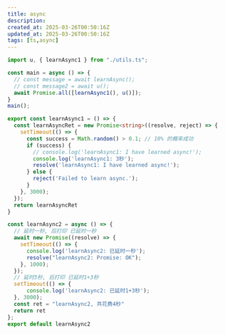 ```yaml
---
title: async
description: 
created_at: 2025-03-26T00:50:16Z
updated_at: 2025-03-26T00:50:16Z
tags: [ts,async]
---
```



```ts filename=main.ts
import u, { learnAsync1 } from "./utils.ts";

const main = async () => {
  // const message = await learnAsync();
  // const message2 = await u();
  await Promise.all([learnAsync1(), u()]);
}
main();
```

```ts filename=utils.ts
export const learnAsync1 = () => {
  const learnAsyncRet = new Promise<string>((resolve, reject) => {
    setTimeout(() => {
      const success = Math.random() > 0.1; // 10% 的概率成功
      if (success) {
        // console.log('learnAsync1: I have learned async!');
        console.log('learnAsync1: 3秒');
        resolve('learnAsync1: I have learned async!');
      } else {
        reject('Failed to learn async.');
      }
    }, 3000);
  });
  return learnAsyncRet
}

const learnAsync2 = async () => {
  // 延时一秒, 后打印 已延时一秒
  await new Promise((resolve) => {
    setTimeout(() => {
      console.log('learnAsync2: 已延时一秒');
      resolve("learnAsync2: Promise: OK");
    }, 1000);
  });
  // 延时3秒, 后打印 已延时1+3秒
  setTimeout(() => {
      console.log('learnAsync2: 已延时1+3秒');
  }, 3000);
  const ret = "learnAsync2, 共花费4秒"
  return ret
};
export default learnAsync2
```
